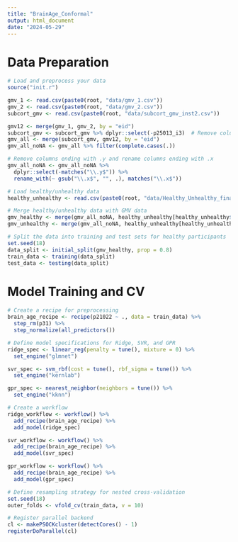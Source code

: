 ```yaml
---
title: "BrainAge_Conformal"
output: html_document
date: "2024-05-29"
---
```



# Data Preparation
```r
# Load and preprocess your data
source("init.r")

gmv_1 <- read.csv(paste0(root, "data/gmv_1.csv"))
gmv_2 <- read.csv(paste0(root, "data/gmv_2.csv"))
subcort_gmv <- read.csv(paste0(root, "data/subcort_gmv_inst2.csv"))

gmv12 <- merge(gmv_1, gmv_2, by = "eid")
subcort_gmv <- subcort_gmv %>% dplyr::select(-p25013_i3)  # Remove columns with too many missing values
gmv_all <- merge(subcort_gmv, gmv12, by = "eid")
gmv_all_noNA <- gmv_all %>% filter(complete.cases(.))

# Remove columns ending with .y and rename columns ending with .x
gmv_all_noNA <- gmv_all_noNA %>%
  dplyr::select(-matches("\\.y$")) %>%
  rename_with(~ gsub("\\.x$", "", .), matches("\\.x$"))

# Load healthy/unhealthy data
healthy_unhealthy <- read.csv(paste0(root, "data/Healthy_Unhealthy_final.csv"))

# Merge healthy/unhealthy data with GMV data
gmv_healthy <- merge(gmv_all_noNA, healthy_unhealthy[healthy_unhealthy$status == "healthy", ], by = "eid")
gmv_unhealthy <- merge(gmv_all_noNA, healthy_unhealthy[healthy_unhealthy$status == "unhealthy", ], by = "eid")

# Split the data into training and test sets for healthy participants
set.seed(18)
data_split <- initial_split(gmv_healthy, prop = 0.8)
train_data <- training(data_split)
test_data <- testing(data_split)

```


# Model Training and CV
```r
# Create a recipe for preprocessing
brain_age_recipe <- recipe(p21022 ~ ., data = train_data) %>%
  step_rm(p31) %>%
  step_normalize(all_predictors())

# Define model specifications for Ridge, SVR, and GPR
ridge_spec <- linear_reg(penalty = tune(), mixture = 0) %>%
  set_engine("glmnet")

svr_spec <- svm_rbf(cost = tune(), rbf_sigma = tune()) %>%
  set_engine("kernlab")

gpr_spec <- nearest_neighbor(neighbors = tune()) %>%
  set_engine("kknn")

# Create a workflow
ridge_workflow <- workflow() %>%
  add_recipe(brain_age_recipe) %>%
  add_model(ridge_spec)

svr_workflow <- workflow() %>%
  add_recipe(brain_age_recipe) %>%
  add_model(svr_spec)

gpr_workflow <- workflow() %>%
  add_recipe(brain_age_recipe) %>%
  add_model(gpr_spec)

# Define resampling strategy for nested cross-validation
set.seed(18)
outer_folds <- vfold_cv(train_data, v = 10)

# Register parallel backend
cl <- makePSOCKcluster(detectCores() - 1)
registerDoParallel(cl)

```

